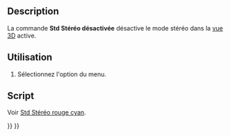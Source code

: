 <languages/>

{{Docnav/fr
|[[Std_ViewIvStereoInterleavedColumns/fr|Colonnes stéréo entrelacées]]
|[[Std_ViewIvIssueCamPos/fr|Position de la caméra]]
|[[Std_View_Menu/fr|Menu Affichage]]
|IconL=Std_ViewIvStereoInterleavedColumns.svg
|IconR=Std_ViewIvIssueCamPos.svg
|IconC=Freecad.svg
}}

{{GuiCommand/fr
|Name=Std ViewIvStereoOff
|Name/fr=Std Stéréo désactivée
|MenuLocation=Affichage → Stéréo → Désactiver la stéréo
|Workbenches=Tous
|SeeAlso=[[Std_ViewIvStereoRedGreen/fr|Std Stéréo rouge cyan]], [[Std_ViewIvStereoQuadBuff/fr|Std Tampon stéréo quadruple]], [[Std_ViewIvStereoInterleavedRows/fr|Std Lignes stéréo entrelacées]], [[Std_ViewIvStereoInterleavedColumns/fr|Std Colonnes stéréo entrelacées]]
}}

==Description==

La commande '''Std Stéréo désactivée''' désactive le mode stéréo dans la [[3D view/fr|vue 3D]] active.

<span id="Usage"></span>
==Utilisation==

# Sélectionnez l'option {{MenuCommand|Affichage → Stéréo → [[Image:Std_ViewIvStereoOff.svg|16px]] Désactiver la stéréo}} du menu.

<span id="Scripting"></span>
==Script==

Voir [[Std_ViewIvStereoRedGreen/fr#Script|Std Stéréo rouge cyan]].


{{Docnav/fr
|[[Std_ViewIvStereoInterleavedColumns/fr|Colonnes stéréo entrelacées]]
|[[Std_ViewIvIssueCamPos/fr|Position de la caméra]]
|[[Std_View_Menu/fr|Menu Affichage]]
|IconL=Std_ViewIvStereoInterleavedColumns.svg
|IconR=Std_ViewIvIssueCamPos.svg
|IconC=Freecad.svg
}}

{{Std_Base_navi{{#translation:}}}}
{{Userdocnavi{{#translation:}}}}